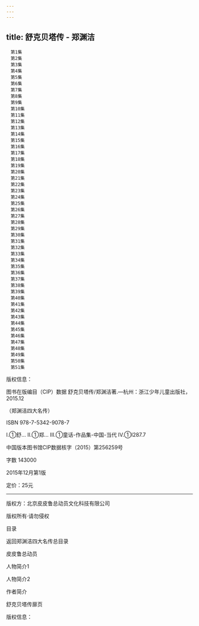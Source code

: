 ```yaml
---
---
---
```

title: 舒克贝塔传 - 郑渊洁
---


```
　第1集
　第2集
　第3集
　第4集
　第5集
　第6集
　第7集
　第8集
　第9集
　第10集
　第11集
　第12集
　第13集
　第14集
　第15集
　第16集
　第17集
　第18集
　第19集
　第20集
　第21集
　第22集
　第23集
　第24集
　第25集
　第26集
　第27集
　第28集
　第29集
　第30集
　第31集
　第32集
　第33集
　第34集
　第35集
　第36集
　第37集
　第38集
　第39集
　第40集
　第41集
　第42集
　第43集
　第44集
　第45集
　第46集
　第47集
　第48集
　第49集
　第50集
　第51集
```


版权信息：


图书在版编目（CIP）数据 舒克贝塔传/郑渊洁著.—杭州：浙江少年儿童出版社，2015.12

（郑渊洁四大名传）

ISBN 978-7-5342-9078-7

Ⅰ.①舒… Ⅱ.①郑… Ⅲ.①童话-作品集-中国-当代 Ⅳ.①I287.7

中国版本图书馆CIP数据核字（2015）第256259号

字数 143000

2015年12月第1版

定价：25元



* * *

版权方：北京皮皮鲁总动员文化科技有限公司

版权所有·请勿侵权


目录

返回郑渊洁四大名传总目录

皮皮鲁总动员

人物简介1

人物简介2

作者简介

舒克贝塔传扉页

版权信息：